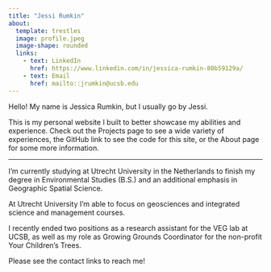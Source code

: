 ```yaml
---
title: "Jessi Rumkin"
about:
  template: trestles
  image: profile.jpeg
  image-shape: rounded
  links:
    - text: LinkedIn
      href: https://www.linkedin.com/in/jessica-rumkin-80b59129a/
    - text: Email
      href: mailto::jrumkin@ucsb.edu
---
```


Hello! My name is Jessica Rumkin, but I usually go by Jessi.

This is my personal website I built to better showcase my abilities and experience. Check out the Projects page to see a wide variety of experiences, the GitHub link to see the code for this site, or the About page for some more information.

------------------------------------------------------------------------

I'm currently studying at Utrecht University in the Netherlands to finish my degree in Environmental Studies (B.S.) and an additional emphasis in Geographic Spatial Science. 

At Utrecht University I'm able to focus on geosciences and integrated science and management courses. 

I recently ended two positions as a research assistant for the VEG lab at UCSB, as well as my role as Growing Grounds Coordinator for the non-profit Your Children's Trees. 

Please see the contact links to reach me!  
